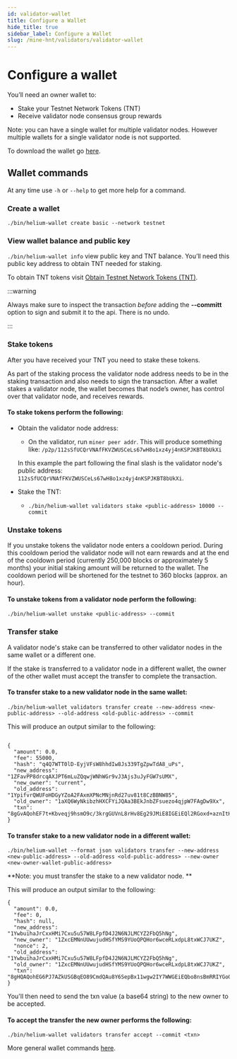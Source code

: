 ```yaml
---
id: validator-wallet
title: Configure a Wallet
hide_title: true
sidebar_label: Configure a Wallet
slug: /mine-hnt/validators/validator-wallet
---
```



# Configure a wallet

You’ll need an owner wallet to:
* Stake your Testnet Network Tokens (TNT)
* Receive validator node consensus group rewards

Note: you can have a single wallet for multiple validator nodes. However multiple wallets for a single validator node is not supported.

To download the wallet go [here](https://github.com/helium/helium-wallet-rs).

## Wallet commands

At any time use ```-h``` or ```--help``` to get more help for a command.

### Create a wallet

```./bin/helium-wallet create basic --network testnet``` 

### View wallet balance and public key
```./bin/helium-wallet info``` view public key and TNT balance. You’ll need this public key address to obtain TNT needed for staking. 

To obtain TNT tokens visit [Obtain Testnet Network Tokens (TNT)](/mine-hnt/validators/validator-tnt).

:::warning

 Always make sure to inspect the transaction _before_ adding the **--committ**  option to sign and submit it to the api. There is no undo.

:::

### Stake tokens
After you have received your TNT you need to stake these tokens. 

As part of the staking process the validator node address needs to be in the staking transaction and also needs to sign the transaction. After a wallet stakes a validator node, the wallet becomes that node’s owner, has control over that validator node, and receives rewards.

#### To stake tokens perform the following:

* Obtain the validator node address:
    * On the validator, run ```miner peer addr```.  This will produce something like: ```/p2p/112sSfUCQrVNAfFKVZWUSCeLs67wH8o1xz4yj4nKSPJKBT8bUkXi```

    In this example the part following the final slash is the validator node's public address: ```112sSfUCQrVNAfFKVZWUSCeLs67wH8o1xz4yj4nKSPJKBT8bUkXi```.

* Stake the TNT:
    * ```./bin/helium-wallet validators stake <public-address> 10000 --commit```

### Unstake tokens
If you unstake tokens the validator node enters a cooldown period. During this cooldown period the validator node will not earn rewards and at the end of the cooldown period (currently 250,000 blocks or approximately 5 months) your initial staking amount will be returned to the wallet. The cooldown period will be shortened for the testnet to 360 blocks (approx. an hour).

#### To unstake tokens from a validator node perform the following:
```./bin/helium-wallet unstake <public-address> --commit```

### Transfer stake 
A validator node's stake can be transferred to other validator nodes in the same wallet or a different one. 

If the stake is transferred to a validator node in a different wallet, the owner of the other wallet must accept the transfer to complete the transaction.


#### To transfer stake to a new validator node in the same wallet:
```./bin/helium-wallet validators transfer create --new-address <new-public-address> --old-address <old-public-address> --commit```

This will produce an output similar to the following:

```

{
  "amount": 0.0,
  "fee": 55000,
  "hash": "q4Q7WTT0lD-EyjVFsW8hhdIw8Js339TgZpwTdA8_uPs",
  "new_address": "1ZFavPP8drcqAXJPT6mLuZQqwjWNhWGr9vJ3Ajs3uJyFGW7sUMX",
  "new_owner": "current",
  "old_address": "1YpifvrQWUFoHDGyYZoA2FAxmXPNcMNjnRd27uv81t8CzBBNW85",
  "old_owner": "1aXQ6WyNkibzhHXCFYiJQAa3BEkJnbZFsuezo4qjpW7FAgDw9Xx",
  "txn": "8gGvAQohEF7t+Kbveqj9hsmO9c/3krgGUVnL8rHv8Eg29JMiE8IGEiEQl2RGoxd+aznItHIVxL7Qizw0ng3t4tcA2kZA7mPqJMcaIRE+/nQNU16ZXpbzMmszzlSw+AiGAXeKg0q7kx1DdLlY7ypAM4Zz4UOX4tKcg2y079UGPhQ99hi8lSZwAwAUjxNMO9jGk5pGA1wP1BqidFWqtcPrIGuom+mdrOQLdEuBU0rFBDjYrQM="
}

```

#### To transfer stake to a new validator node in a different wallet:

```./bin/helium-wallet --format json validators transfer --new-address <new-public-address> --old-address <old-public-address> --new-owner <new-owner-wallet-public-address>```

**Note: you must transfer the stake to a new validator node. **

This will produce an output similar to the following:

```
{
  "amount": 0.0,
  "fee": 0,
  "hash": null,
  "new_address": "1YwbuihaJrCxxHMi7Cxu5u57W8LFpfD4J2N6NJLMCYZ2FbQ5hNg",
  "new_owner": "1ZxcEMNnUUwujudHSfYMS9YUoQPQHor6wceRLxdpL8txWCJ7UKZ",
  "nonce": 2,
  "old_address": "1YwbuihaJrCxxHMi7Cxu5u57W8LFpfD4J2N6NJLMCYZ2FbQ5hNg",
  "old_owner": "1ZxcEMNnUUwujudHSfYMS9YUoQPQHor6wceRLxdpL8txWCJ7UKZ",
  "txn": "8gHQAQohEG6PJ7AZkUSGBqEO89CmdQAu8Y6SepBx11wgw2IY7WWGEiEQbo8nsBmRRIYGoQ7z0KZ1AC7xjpJ6kHHXXCDDYhjtZYYaIRD0idqz8SRyoUMBZhygY/fgpX9juEX+46Pya8ZyMMxa0yIhEdxxIOJxUVrnbQo2f/htY/kWQy3bWq5o0hVz4DQMZdPzMkBmtCjmV++wGbLp5oSVoUQJMYCE2u4AuhBhTZFWa2vhew6XBTYY4UIdqGiK0Fb9AD5qed7OW18smUP66Yfg+swISAI="
}
```

You'll then need to send the txn value (a base64 string) to the new owner to be accepted. 

#### To accept the transfer the new owner performs the following:

```./bin/helium-wallet validators transfer accept --commit <txn>```


More general wallet commands [here](https://github.com/helium/helium-wallet-rs).